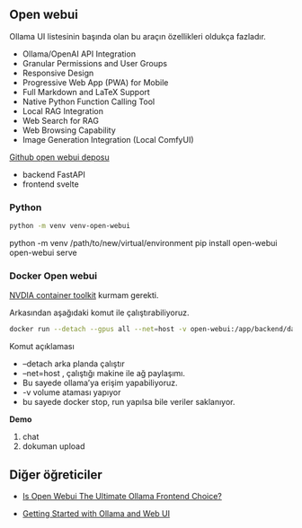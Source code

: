 ## Open webui

Ollama UI listesinin başında olan bu araçın özellikleri oldukça fazladır.

- Ollama/OpenAI API Integration
- Granular Permissions and User Groups
- Responsive Design
- Progressive Web App (PWA) for Mobile
- Full Markdown and LaTeX Support
- Native Python Function Calling Tool
- Local RAG Integration
- Web Search for RAG
- Web Browsing Capability
- Image Generation Integration (Local ComfyUI)


[Github open webui deposu](https://github.com/open-webui/open-webui)

- backend FastAPI
- frontend svelte


### Python 


```bash
python -m venv venv-open-webui

```

python -m venv /path/to/new/virtual/environment
pip install open-webui
open-webui serve


### Docker Open webui

[NVDIA container toolkit](https://docs.nvidia.com/datacenter/cloud-native/container-toolkit/latest/install-guide.html) kurmam gerekti.


Arkasından aşağıdaki komut ile çalıştırabiliyoruz.


```bash
docker run --detach --gpus all --net=host -v open-webui:/app/backend/data --name open-webui --restart always ghcr.io/open-webui/open-webui:cuda 
```

Komut açıklaması

- --detach arka planda çalıştır
- --net=host , çalıştığı makine ile ağ paylaşımı. 
- Bu sayede ollama'ya erişim yapabiliyoruz.
- -v volume ataması yapıyor 
- bu sayede docker stop, run yapılsa bile veriler saklanıyor.


**Demo**

1. chat
2. dokuman upload



## Diğer öğreticiler

- [Is Open Webui The Ultimate Ollama Frontend Choice?](https://www.youtube.com/watch?v=16fWf0VVeIo)

- [Getting Started with Ollama and Web UI](https://www.youtube.com/watch?v=BzFafshQkWw)





